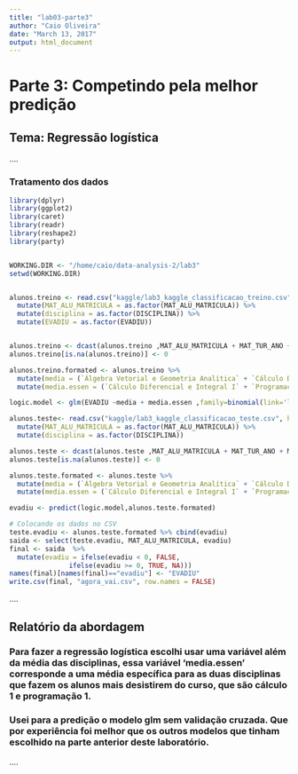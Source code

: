 ```yaml
---
title: "lab03-parte3"
author: "Caio Oliveira"
date: "March 13, 2017"
output: html_document
---
```



<h1>Parte 3: Competindo pela melhor predição</h1>
<h2>Tema: Regressão logística</h2>
....

<h3>Tratamento dos dados</h3>
```r
library(dplyr)
library(ggplot2)
library(caret)
library(readr)
library(reshape2)
library(party)


WORKING.DIR <- "/home/caio/data-analysis-2/lab3"
setwd(WORKING.DIR)


alunos.treino <- read.csv("kaggle/lab3_kaggle_classificacao_treino.csv", header = TRUE, encoding = "UTF-8") %>%
  mutate(MAT_ALU_MATRICULA = as.factor(MAT_ALU_MATRICULA)) %>%
  mutate(disciplina = as.factor(DISCIPLINA)) %>%
  mutate(EVADIU = as.factor(EVADIU))


alunos.treino <- dcast(alunos.treino ,MAT_ALU_MATRICULA + MAT_TUR_ANO + MAT_TUR_PERIODO + EVADIU ~ disciplina, value.var="MAT_MEDIA_FINAL")
alunos.treino[is.na(alunos.treino)] <- 0

alunos.treino.formated <- alunos.treino %>%
  mutate(media = (`Álgebra Vetorial e Geometria Analítica` + `Cálculo Diferencial e Integral I` + `Programação I` + `Introdução à Computação` + `Leitura e Produção de Textos` + `Laboratório de Programação I` )/6) %>%
  mutate(media.essen = (`Cálculo Diferencial e Integral I` + `Programação I`)/2)

logic.model <- glm(EVADIU ~media + media.essen ,family=binomial(link='logit'),data=alunos.treino.formated)

alunos.teste<- read.csv("kaggle/lab3_kaggle_classificacao_teste.csv", header = TRUE, encoding = "UTF-8") %>%
  mutate(MAT_ALU_MATRICULA = as.factor(MAT_ALU_MATRICULA)) %>%
  mutate(disciplina = as.factor(DISCIPLINA)) 

alunos.teste <- dcast(alunos.teste ,MAT_ALU_MATRICULA + MAT_TUR_ANO + MAT_TUR_PERIODO ~ disciplina, value.var="MAT_MEDIA_FINAL")
alunos.teste[is.na(alunos.teste)] <- 0

alunos.teste.formated <- alunos.teste %>%
  mutate(media = (`Álgebra Vetorial e Geometria Analítica` + `Cálculo Diferencial e Integral I` + `Programação I` + `Introdução à Computação` + `Leitura e Produção de Textos` + `Laboratório de Programação I` )/6) %>%
  mutate(media.essen = (`Cálculo Diferencial e Integral I` + `Programação I`)/2)

evadiu <- predict(logic.model,alunos.teste.formated)

# Colocando os dados no CSV
teste.evadiu <- alunos.teste.formated %>% cbind(evadiu)
saida <- select(teste.evadiu, MAT_ALU_MATRICULA, evadiu)
final <- saida  %>%
  mutate(evadiu = ifelse(evadiu < 0, FALSE,
               ifelse(evadiu >= 0, TRUE, NA)))
names(final)[names(final)=="evadiu"] <- "EVADIU"
write.csv(final, "agora_vai.csv", row.names = FALSE)

```
....

<h2>Relatório da abordagem</h2>
<h3>Para fazer a regressão logística escolhi usar uma variável além da média das disciplinas, essa variável 'media.essen' corresponde a uma média específica para as duas disciplinas que fazem os alunos mais desistirem do curso, que são cálculo 1 e programação 1.</h3>
<h3>Usei para a predição o modelo glm sem validação cruzada. Que por experiência foi melhor que os outros modelos que tinham escolhido na parte anterior deste laboratório.</h3>
....